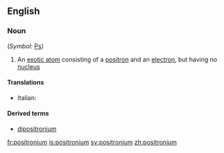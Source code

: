 ==English==

===Noun===
{{wikipedia}}
{{en-noun}} (''Symbol'': [[Ps]])

#{{physics}} An [[exotic atom]] consisting of a [[positron]] and an [[electron]], but having no [[nucleus]]

====Translations====
{{top}}
* Italian: {{t-|it|positronio|m}}
{{mid}}

{{bottom}}

====Derived terms====
*[[dipositronium]]

[[fr:positronium]]
[[is:positronium]]
[[sv:positronium]]
[[zh:positronium]]